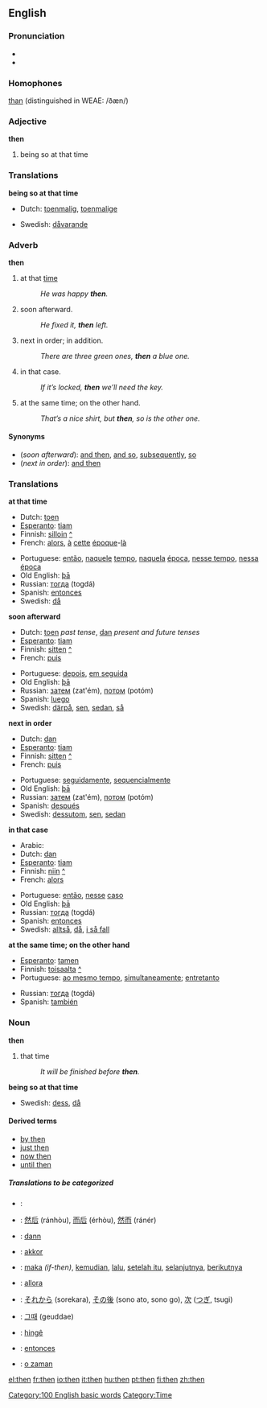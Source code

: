 ==English==

{{rank|like|little|now|78|then|A|should|can}}

===Pronunciation===
*{{IPA|[[WEAE]] /ðɛn/}}
*{{audio|en-us-then.ogg|Audio (US)}}

===Homophones===
[[than]] (distinguished in WEAE: /ðæn/)


===Adjective===
'''then'''
# being so at that time

===Translations===

'''being so at that time'''
{{top}}
*Dutch: [[toenmalig]], [[toenmalige]]
{{mid}}
*Swedish: [[dåvarande]]
{{bottom}}

===Adverb===
'''then'''

#at that [[time]]
#:''He was happy '''then'''.''
#soon afterward.
#:''He fixed it, '''then''' left.''
#next in order; in addition.
#:''There are three green ones, '''then''' a blue one.''
#in that case.
#:''If it’s locked, '''then''' we’ll need the key.''
#at the same time; on the other hand.
#:''That’s a nice shirt, but '''then''', so is the other one.''

====Synonyms====
*(''soon afterward''): [[and then]], [[and so]], [[subsequently]], [[so]]
*(''next in order''): [[and then]]

===Translations===

'''at that time'''
{{top}}
*Dutch: [[toen]]
*[[Esperanto]]: [[tiam]]
*Finnish: [[silloin]] [[:fi:silloin|^]]
*French: [[alors]], [[à]] [[cette]] [[époque]]-[[là]]
{{mid}}
*Portuguese: [[então]], [[naquele]] [[tempo]], [[naquela]] [[época]], [[nesse tempo]], [[nessa]] [[época]]
*Old English: [[þa|þā]]
*Russian: [[тогда]] (togdá)
*Spanish: [[entonces]]
*Swedish: [[då]]
{{bottom}}

'''soon afterward'''
{{top}}
*Dutch: [[toen]] ''past tense'', [[dan]] ''present and future tenses''
*[[Esperanto]]: [[tiam]]
*Finnish: [[sitten]] [[:fi:sitten|^]]
*French: [[puis]]
{{mid}}
*Portuguese: [[depois]], [[em seguida]]
*Old English: [[þa|þā]]
*Russian: [[затем]] (zat'ém), [[потом]] (potóm)
*Spanish: [[luego]]
*Swedish: [[därpå]], [[sen]], [[sedan]], [[så]]
{{bottom}}

'''next in order'''
{{top}}
*Dutch: [[dan]]
*[[Esperanto]]: [[tiam]]
*Finnish: [[sitten]] [[:fi:sitten|^]]
*French: [[puis]]
{{mid}}
*Portuguese: [[seguidamente]], [[sequencialmente]]
*Old English: [[þa|þā]]
*Russian: [[затем]] (zat'ém), [[потом]] (potóm)
*Spanish: [[después]]
*Swedish: [[dessutom]], [[sen]], [[sedan]]
{{bottom}}

'''in that case'''
{{top}}
*Arabic: {{ARchar|[[ثم]]}} {{Unicode|(θúmma)}}
*Dutch: [[dan]]
*[[Esperanto]]: [[tiam]]
*Finnish: [[niin]] [[:fi:niin|^]]
*French: [[alors]]
{{mid}}
*Portuguese: [[então]], [[nesse]] [[caso]]
*Old English: [[þa|þā]]
*Russian: [[тогда]] (togdá)
*Spanish: [[entonces]]
*Swedish: [[alltså]], [[då]], [[i så fall]]
{{bottom}}

'''at the same time; on the other hand'''
{{top}}
*[[Esperanto]]: [[tamen]]
*Finnish: [[toisaalta]] [[:fi:toisaalta|^]]
*Portuguese: [[ao mesmo tempo]], [[simultaneamente]]; [[entretanto]]
{{mid}}
*Russian: [[тогда]] (togdá)
*Spanish: [[también]]
{{bottom}}

===Noun===
'''then'''

#that time
#:''It will be finished before '''then'''.''

'''being so at that time'''
{{top}}
{{mid}}
*Swedish: [[dess]], [[då]]
{{bottom}}

====Derived terms====
*[[by then]]
*[[just then]]
*[[now then]]
*[[until then]]

=====Translations to be categorized=====
{{checktrans}}

*{{ttbc|Arabic}}: {{ARchar|[[ثم]]}} {{Unicode|(θúmma)}}
*{{ttbc|Chinese}}: [[然后]] (ránhòu), [[而后]] (érhòu), [[然而]] (ránér)
*{{ttbc|German}}: [[dann]]
*{{ttbc|Hungarian}}: [[akkor]]
*{{ttbc|Indonesian}}: [[maka]] ''(if-then)'', [[kemudian]], [[lalu]], [[setelah itu]], [[selanjutnya]], [[berikutnya]]
*{{ttbc|Italian}}: [[allora]]
*{{ttbc|Japanese}}: [[それから]] (sorekara), [[その後]] (sono ato, sono go), [[次]] ([[つぎ]], tsugi)
*{{ttbc|Korean}}: [[그때]] (geuddae)
*{{ttbc|Kurdish}}: [[hingê]]
*{{ttbc|Spanish}}: [[entonces]]
*{{ttbc|Turkish}}: [[o zaman]]

[[Category:100 English basic words]]
[[Category:Time]]

[[el:then]]
[[fr:then]]
[[io:then]]
[[it:then]]
[[hu:then]]
[[pt:then]]
[[fi:then]]
[[zh:then]]